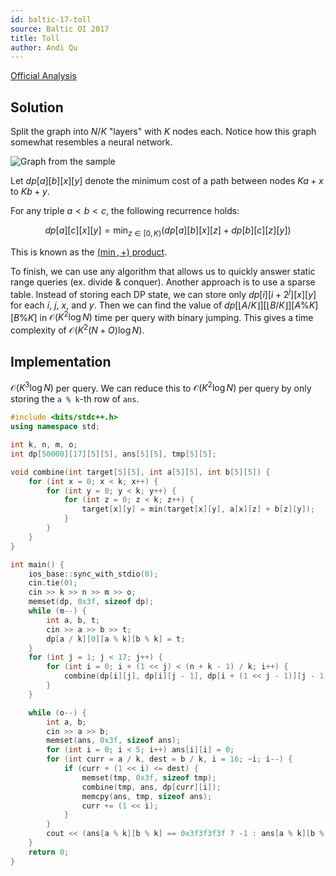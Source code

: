```yaml
---
id: baltic-17-toll
source: Baltic OI 2017
title: Toll
author: Andi Qu
---
```


[Official Analysis](https://boi.cses.fi/files/boi2017_solutions.zip)

## Solution

Split the graph into $N / K$ "layers" with $K$ nodes each. Notice how this graph
somewhat resembles a neural network.

![Graph from the sample](<baltic-17-toll/graph.png>)

Let $dp[a][b][x][y]$ denote the minimum cost of a path between nodes $Ka + x$ to
$Kb + y$.

For any triple $a < b < c$, the following recurrence holds:

$$
dp[a][c][x][y] = \min_{z \in [0, K)} (dp[a][b][x][z] + dp[b][c][z][y])
$$

This is known as the
[$(\min,+)$ product](https://en.wikipedia.org/wiki/Min-plus_matrix_multiplication).

To finish, we can use any algorithm that allows us to quickly answer static
range queries (ex. divide & conquer). Another approach is to use a sparse table.
Instead of storing each DP state, we can store only $dp[i][i + 2^j][x][y]$ for
each $i$, $j$, $x$, and $y$. Then we can find the value of
$dp[\lfloor A / K \rfloor][\lfloor B / K \rfloor][A \% K][B \% K]$ in
$\mathcal{O}(K^2 \log N)$ time per query with binary jumping. This gives a time
complexity of $\mathcal{O}(K^2(N+O)\log N)$.

## Implementation

$\mathcal{O}(K^3 \log N)$ per query. We can reduce this to
$\mathcal{O}(K^2 \log N)$ per query by only storing the `a % k`-th row of `ans`.

```cpp
#include <bits/stdc++.h>
using namespace std;

int k, n, m, o;
int dp[50000][17][5][5], ans[5][5], tmp[5][5];

void combine(int target[5][5], int a[5][5], int b[5][5]) {
	for (int x = 0; x < k; x++) {
		for (int y = 0; y < k; y++) {
			for (int z = 0; z < k; z++) {
				target[x][y] = min(target[x][y], a[x][z] + b[z][y]);
			}
		}
	}
}

int main() {
	ios_base::sync_with_stdio(0);
	cin.tie(0);
	cin >> k >> n >> m >> o;
	memset(dp, 0x3f, sizeof dp);
	while (m--) {
		int a, b, t;
		cin >> a >> b >> t;
		dp[a / k][0][a % k][b % k] = t;
	}
	for (int j = 1; j < 17; j++) {
		for (int i = 0; i + (1 << j) < (n + k - 1) / k; i++) {
			combine(dp[i][j], dp[i][j - 1], dp[i + (1 << j - 1)][j - 1]);
		}
	}

	while (o--) {
		int a, b;
		cin >> a >> b;
		memset(ans, 0x3f, sizeof ans);
		for (int i = 0; i < 5; i++) ans[i][i] = 0;
		for (int curr = a / k, dest = b / k, i = 16; ~i; i--) {
			if (curr + (1 << i) <= dest) {
				memset(tmp, 0x3f, sizeof tmp);
				combine(tmp, ans, dp[curr][i]);
				memcpy(ans, tmp, sizeof ans);
				curr += (1 << i);
			}
		}
		cout << (ans[a % k][b % k] == 0x3f3f3f3f ? -1 : ans[a % k][b % k]) << '\n';
	}
	return 0;
}
```
